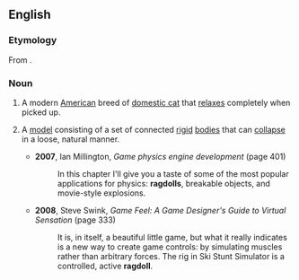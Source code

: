 {{also|rag doll|Ragdoll}}
==English==

===Etymology===
From {{m|en|rag doll}}.

===Noun===
{{wikipedia}}
{{en-noun}}

# A modern [[American]] breed of [[domestic cat]] that [[relax]]es completely when picked up.
# {{lb|en|computer graphics|video games}} A [[model]] consisting of a set of connected [[rigid]] [[body|bodies]] that can [[collapse]] in a loose, natural manner.
#* '''2007''', Ian Millington, ''Game physics engine development'' (page 401)
#*: In this chapter I'll give you a taste of some of the most popular applications for physics: '''ragdolls''', breakable objects, and movie-style explosions.
#* '''2008''', Steve Swink, ''Game Feel: A Game Designer's Guide to Virtual Sensation'' (page 333)
#*: It is, in itself, a beautiful little game, but what it really indicates is a new way to create game controls: by simulating muscles rather than arbitrary forces. The rig in Ski Stunt Simulator is a controlled, active '''ragdoll'''.